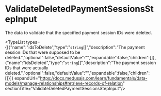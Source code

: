 
# ValidateDeletedPaymentSessionsStepInput

The data to validate that the specified payment session IDs were deleted.

<TypeList types={[{"name":"idsToDelete","type":"`string`[]","description":"The payment session IDs that were supposed to be deleted.","optional":false,"defaultValue":"","expandable":false,"children":[]},{"name":"idsDeleted","type":"`string`[]","description":"The payment session IDs that were actually deleted.","optional":false,"defaultValue":"","expandable":false,"children":[]}]} expandUrl="https://docs.medusajs.com/learn/fundamentals/data-models/manage-relationships#retrieve-records-of-relation" sectionTitle="ValidateDeletedPaymentSessionsStepInput"/>
